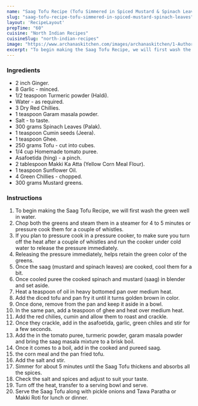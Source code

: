 ---
name: "Saag Tofu Recipe (Tofu Simmered in Spiced Mustard & Spinach Leaves)"
slug: "saag-tofu-recipe-tofu-simmered-in-spiced-mustard-spinach-leaves"
layout: 'RecipeLayout'
prepTime: "60"
cuisine: "North Indian Recipes"
cuisineSlug: "north-indian-recipes"
image: "https://www.archanaskitchen.com/images/archanaskitchen/1-Author/Sapana_Behl/Vegan_Saag.jpg"
excerpt: "To begin making the Saag Tofu Recipe, we will first wash the green well in water"
---

### Ingredients

- 2 inch Ginger.
- 8 Garlic - minced.
- 1/2 teaspoon Turmeric powder (Haldi).
- Water - as required.
- 3 Dry Red Chillies.
- 1 teaspoon Garam masala powder.
- Salt - to taste.
- 300 grams Spinach Leaves (Palak).
- 1 teaspoon Cumin seeds (Jeera).
- 1 teaspoon Ghee.
- 250 grams Tofu - cut into cubes.
- 1/4 cup Homemade tomato puree.
- Asafoetida (hing) - a pinch.
- 2 tablespoon Makki Ka Atta (Yellow Corn Meal Flour).
- 1 teaspoon Sunflower Oil.
- 4 Green Chillies - chopped.
- 300 grams Mustard greens.

### Instructions

1. To begin making the Saag Tofu Recipe, we will first wash the green well in water.
1. Chop both the greens and steam them in a steamer for 4 to 5 minutes or pressure cook them for a couple of whistles.
1. If you plan to pressure cook in a pressure cooker, to make sure you turn off the heat after a couple of whistles and run the cooker under cold water to release the pressure immediately.
1. Releasing the pressure immediately, helps retain the green color of the greens.
1. Once the saag (mustard and spinach leaves) are cooked, cool them for a bit.
1. Once cooled puree the cooked spinach and mustard (saag) in blender and set aside.
1. Heat a teaspoon of oil in heavy bottomed pan over medium heat.
1. Add the diced tofu and pan fry it until it turns golden brown in color.
1. Once done, remove from the pan and keep it aside in a bowl.
1. In the same pan, add a teaspoon of ghee and heat over medium heat.
1. Add the red chilies, cumin and allow them to roast and crackle.
1. Once they crackle, add in the asafoetida, garlic, green chiles and stir for a few seconds.
1. Add the in the tomato puree, turmeric powder,  garam masala powder and bring the saag masala mixture to a brisk boil.
1. Once it comes to a boil, add in the cooked and pureed saag.
1. the corn meal and the pan fried tofu.
1. Add the salt and stir.
1. Simmer for about 5 minutes until the Saag Tofu thickens and absorbs all the spices.
1. Check the salt and spices and adjust to suit your taste.
1. Turn off the heat, transfer to a serving bowl and serve.
1. Serve the Saag Tofu along with pickle onions and Tawa Paratha or Makki Roti for lunch or dinner.
